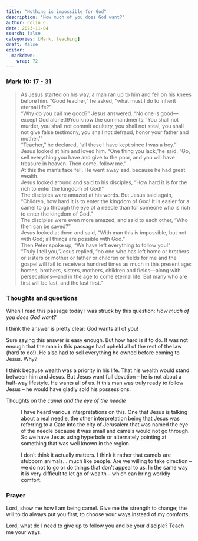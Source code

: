 ```yaml
---
title: "Nothing is impossible for God"
description: "How much of you does God want?"
author: Colin C.
date: 2023-11-04
search: false
categories: [Mark, teaching]
draft: false
editor: 
  markdown: 
    wrap: 72
---
```


### [Mark 10: 17 - 31](https://www.bible.com/bible/111/MRK.10.NIV)

> As Jesus started on his way, a man ran up to him and fell on his knees before him. “Good teacher,” he asked, “what must I do to inherit eternal life?”\
> “Why do you call me good?” Jesus answered. “No one is good—except God alone.19You know the commandments: ‘You shall not murder, you shall not commit adultery, you shall not steal, you shall not give false testimony, you shall not defraud, honor your father and mother.’”\
> “Teacher,” he declared, “all these I have kept since I was a boy.”\
> Jesus looked at him and loved him. “One thing you lack,”he said. “Go, sell everything you have and give to the poor, and you will have treasure in heaven. Then come, follow me.”\
> At this the man’s face fell. He went away sad, because he had great wealth.\
> Jesus looked around and said to his disciples, “How hard it is for the rich to enter the kingdom of God!”\
> The disciples were amazed at his words. But Jesus said again, “Children, how hard it is to enter the kingdom of God! It is easier for a camel to go through the eye of a needle than for someone who is rich to enter the kingdom of God.”\
> The disciples were even more amazed, and said to each other, “Who then can be saved?”\
> Jesus looked at them and said, “With man this is impossible, but not with God; all things are possible with God.”\
> Then Peter spoke up, “We have left everything to follow you!”\
> “Truly I tell you,”Jesus replied, “no one who has left home or brothers or sisters or mother or father or children or fields for me and the gospel will fail to receive a hundred times as much in this present age: homes, brothers, sisters, mothers, children and fields—along with persecutions—and in the age to come eternal life. But many who are first will be last, and the last first.”

### Thoughts and questions 

When I read this passage today I was struck by this question: _How much of you does God want?_

I think the answer is pretty clear:  God wants all of you!


Sure saying this answer is easy enough.  But how hard is it to do.  It was not enough that the man in this passage had upheld all of the rest of the law (hard to do!).  He also had to sell everything he owned before coming to Jesus.  Why?  

I think because wealth was a priority in his life.  That his wealth would stand between him and Jesus.  But Jesus want full devotion -- he is not about a half-way lifestyle.  He wants all of us.  It this man was truly ready to follow Jesus -- he would have gladly sold his possessions.  


Thoughts on the _camel and the eye of the needle_

:  I have heard various interpretations on this. One that Jesus is talking about a real needle, the other interpretation being that Jesus was referring to a Gate into the city of Jerusalem that was named the eye of the needle because it was small and camels would not go through.  So we have Jesus using hyperbole or alternately pointing at something that was well known in the region.

:  I don't think it actually matters.  I think it rather that camels are stubborn animals... much like people.  Are we willing to take direction -- we do not to go or do things that don't appeal to us.  In the same way it is very difficult to let go of wealth -- which can bring worldly comfort.  


### Prayer

Lord, show me how I am being camel.  Give me the strength to change; the will to do always put you first; to choose your ways instead of my comforts.  

Lord, what do I need to give up to follow you and be your disciple?  Teach me your ways. 

